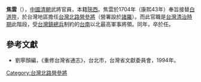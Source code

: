 '''焦雲'''（{{bd|？||1704年||catIdx=J}}），[[中國|中國]][[清朝|清朝]]武將官員，本籍[[陝西|陝西]]。焦雲於1704年（康熙43年）奉旨接替[[白道陞|白道陞]]，於台灣地區擔任[[台灣北路營|台灣北路營]][[參將|參將]]（營署設於[[諸羅|諸羅]]）。而此官職是[[台灣清治時期|台灣清治時期]]此階段，受[[台灣鎮|台灣鎮]][[總兵|總兵]]制約的[[台南|台南]]以北最高軍事將領。同年，卒於任。

{{start box}}
{{s-before|[[白道陞|白道陞]]}}
{{s-title|[[台灣北路營|台灣北路營]][[參將|參將]]|1704年上任}}
{{s-after|[[徐進才|徐進才]]}}
{{end box}}

==參考文獻==
*劉寧顏編，《重修台灣省通志》，台北市，台灣省文獻委員會，1994年。

[[Category:台灣北路營參將|Category:台灣北路營參將]]